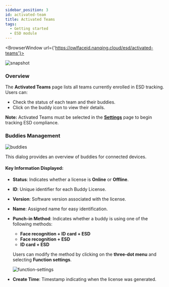 ```yaml
---
sidebar_position: 3
id: activated-team
title: Activated Teams
tags:
  - Getting started
  - ESD module
---
```



<BrowserWindow url={'https://owlfaceid.nanqing.cloud/esd/activated-teams'}>

![snapshot](/assets/esd/activated-team.png)

</BrowserWindow>

### Overview

The **Activated Teams** page lists all teams currently enrolled in ESD tracking. Users can:

- Check the status of each team and their buddies.
- Click on the buddy icon to view their details.

**Note:** Activated Teams must be selected in the [**Settings**](/docs/esd/settings) page to begin tracking ESD compliance.

### Buddies Management

![buddies](/assets/attendance/buddies.png)

This dialog provides an overview of buddies for connected devices.

#### Key Information Displayed:

- **Status**: Indicates whether a license is **Online** or **Offline**.
- **ID**: Unique identifier for each Buddy License.
- **Version**: Software version associated with the license.
- **Name**: Assigned name for easy identification.
- **Punch-in Method**: Indicates whether a buddy is using one of the following methods:

  - **Face recognition + ID card + ESD**
  - **Face recognition + ESD**
  - **ID card + ESD**

  Users can modify the method by clicking on the **three-dot menu** and selecting **Function settings**.

  ![function-settings](/assets/attendance/function-settings.png)

- **Create Time**: Timestamp indicating when the license was generated.
